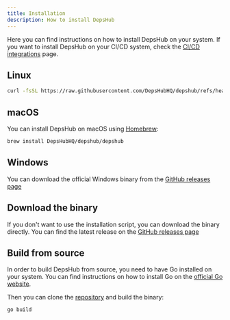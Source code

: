 ```yaml
---
title: Installation
description: How to install DepsHub
---
```


Here you can find instructions on how to install DepsHub on your system. If you want to install DepsHub on your CI/CD system, check the [CI/CD integrations](/guides/integrations) page.

## Linux

```bash
curl -fsSL https://raw.githubusercontent.com/DepsHubHQ/depshub/refs/heads/main/scripts/install.sh | bash
```

## macOS

You can install DepsHub on macOS using [Homebrew](https://brew.sh/):

```bash
brew install DepsHubHQ/depshub/depshub
```

## Windows

You can download the official Windows binary from the [GitHub releases page](https://github.com/DepshubHQ/depshub/releases)

## Download the binary

If you don't want to use the installation script, you can download the binary directly.
You can find the latest release on the [GitHub releases page](https://github.com/DepshubHQ/depshub/releases)

## Build from source

In order to build DepsHub from source, you need to have Go installed on your system. You can find instructions on how to install Go on the [official Go website](https://golang.org/doc/install).

Then you can clone the [repository](https://github.com/DepshubHQ/depshub) and build the binary:

```bash
go build
```
